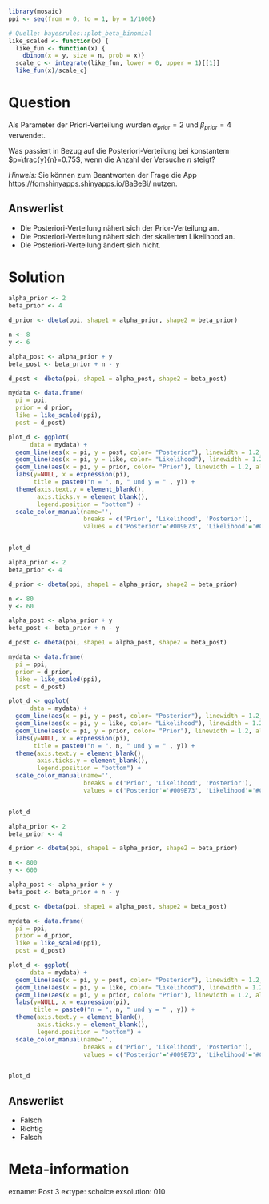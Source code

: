 ```r
library(mosaic)
ppi <- seq(from = 0, to = 1, by = 1/1000)

# Quelle: bayesrules::plot_beta_binomial
like_scaled <- function(x) {
  like_fun <- function(x) {
    dbinom(x = y, size = n, prob = x)}
  scale_c <- integrate(like_fun, lower = 0, upper = 1)[[1]]
  like_fun(x)/scale_c}
```

Question
========

Als Parameter der Priori-Verteilung wurden $\alpha_{prior}=2$ und $\beta_{prior}=4$ verwendet.

Was passiert in Bezug auf die Posteriori-Verteilung bei konstantem $p=\frac{y}{n}=0.75$, wenn die Anzahl der Versuche $n$ steigt?

*Hinweis:* Sie können zum Beantworten der Frage die App <https://fomshinyapps.shinyapps.io/BaBeBi/> nutzen.

Answerlist
----------
* Die Posteriori-Verteilung nähert sich der Prior-Verteilung an.
* Die Posteriori-Verteilung nähert sich der skalierten Likelihood an.
* Die Posteriori-Verteilung ändert sich nicht.


Solution
========

```r
alpha_prior <- 2
beta_prior <- 4

d_prior <- dbeta(ppi, shape1 = alpha_prior, shape2 = beta_prior)

n <- 8
y <- 6

alpha_post <- alpha_prior + y
beta_post <- beta_prior + n - y

d_post <- dbeta(ppi, shape1 = alpha_post, shape2 = beta_post)

mydata <- data.frame(
  pi = ppi,
  prior = d_prior,
  like = like_scaled(ppi),
  post = d_post)

plot_d <- ggplot(
      data = mydata) +
  geom_line(aes(x = pi, y = post, color= "Posterior"), linewidth = 1.2, alpha = 0.8) + 
  geom_line(aes(x = pi, y = like, color= "Likelihood"), linewidth = 1.2, alpha = 0.8) +
  geom_line(aes(x = pi, y = prior, color= "Prior"), linewidth = 1.2, alpha = 0.8) +
  labs(y=NULL, x = expression(pi),
       title = paste0("n = ", n, " und y = " , y)) +
  theme(axis.text.y = element_blank(),
        axis.ticks.y = element_blank(),
        legend.position = "bottom") +
  scale_color_manual(name='',
                     breaks = c('Prior', 'Likelihood', 'Posterior'),
                     values = c('Posterior'='#009E73', 'Likelihood'='#CC79A7', 'Prior'='#D55E00'))


plot_d
```

```r
alpha_prior <- 2
beta_prior <- 4

d_prior <- dbeta(ppi, shape1 = alpha_prior, shape2 = beta_prior)

n <- 80
y <- 60

alpha_post <- alpha_prior + y
beta_post <- beta_prior + n - y

d_post <- dbeta(ppi, shape1 = alpha_post, shape2 = beta_post)

mydata <- data.frame(
  pi = ppi,
  prior = d_prior,
  like = like_scaled(ppi),
  post = d_post)

plot_d <- ggplot(
      data = mydata) +
  geom_line(aes(x = pi, y = post, color= "Posterior"), linewidth = 1.2, alpha = 0.8) + 
  geom_line(aes(x = pi, y = like, color= "Likelihood"), linewidth = 1.2, alpha = 0.8) +
  geom_line(aes(x = pi, y = prior, color= "Prior"), linewidth = 1.2, alpha = 0.8) +
  labs(y=NULL, x = expression(pi),
       title = paste0("n = ", n, " und y = " , y)) +
  theme(axis.text.y = element_blank(),
        axis.ticks.y = element_blank(),
        legend.position = "bottom") +
  scale_color_manual(name='',
                     breaks = c('Prior', 'Likelihood', 'Posterior'),
                     values = c('Posterior'='#009E73', 'Likelihood'='#CC79A7', 'Prior'='#D55E00'))


plot_d
```


```r
alpha_prior <- 2
beta_prior <- 4

d_prior <- dbeta(ppi, shape1 = alpha_prior, shape2 = beta_prior)

n <- 800
y <- 600

alpha_post <- alpha_prior + y
beta_post <- beta_prior + n - y

d_post <- dbeta(ppi, shape1 = alpha_post, shape2 = beta_post)

mydata <- data.frame(
  pi = ppi,
  prior = d_prior,
  like = like_scaled(ppi),
  post = d_post)

plot_d <- ggplot(
      data = mydata) +
  geom_line(aes(x = pi, y = post, color= "Posterior"), linewidth = 1.2, alpha = 0.8) + 
  geom_line(aes(x = pi, y = like, color= "Likelihood"), linewidth = 1.2, alpha = 0.8) +
  geom_line(aes(x = pi, y = prior, color= "Prior"), linewidth = 1.2, alpha = 0.8) +
  labs(y=NULL, x = expression(pi),
       title = paste0("n = ", n, " und y = " , y)) +
  theme(axis.text.y = element_blank(),
        axis.ticks.y = element_blank(),
        legend.position = "bottom") +
  scale_color_manual(name='',
                     breaks = c('Prior', 'Likelihood', 'Posterior'),
                     values = c('Posterior'='#009E73', 'Likelihood'='#CC79A7', 'Prior'='#D55E00'))


plot_d
```

Answerlist
----------
* Falsch
* Richtig
* Falsch

Meta-information
================
exname: Post 3
extype: schoice
exsolution: 010
